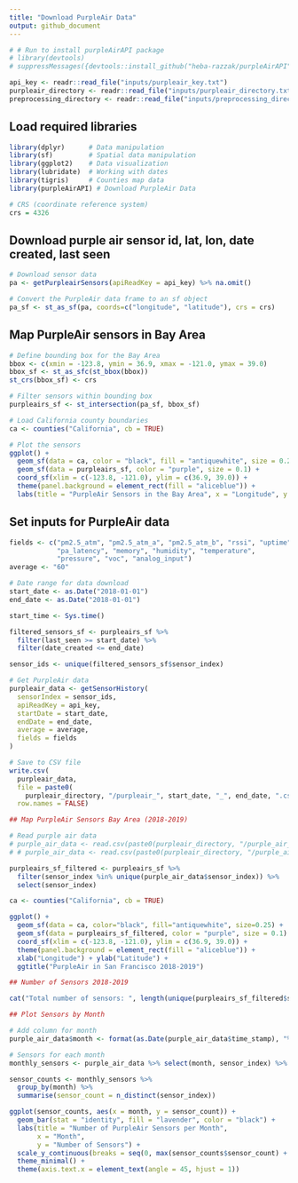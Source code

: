 ```yaml
---
title: "Download PurpleAir Data"
output: github_document
---
```


```r
# # Run to install purpleAirAPI package
# library(devtools)
# suppressMessages({devtools::install_github("heba-razzak/purpleAirAPI")})
```

```r
api_key <- readr::read_file("inputs/purpleair_key.txt")
purpleair_directory <- readr::read_file("inputs/purpleair_directory.txt")
preprocessing_directory <- readr::read_file("inputs/preprocessing_directory.txt")
```

## Load required libraries
```r
library(dplyr)      # Data manipulation
library(sf)         # Spatial data manipulation
library(ggplot2)    # Data visualization
library(lubridate)  # Working with dates
library(tigris)     # Counties map data
library(purpleAirAPI) # Download PurpleAir Data
```

```r
# CRS (coordinate reference system)
crs = 4326
```

## Download purple air sensor id, lat, lon, date created, last seen
```r
# Download sensor data
pa <- getPurpleairSensors(apiReadKey = api_key) %>% na.omit()

# Convert the PurpleAir data frame to an sf object
pa_sf <- st_as_sf(pa, coords=c("longitude", "latitude"), crs = crs)
```

## Map PurpleAir sensors in Bay Area
```r
# Define bounding box for the Bay Area
bbox <- c(xmin = -123.8, ymin = 36.9, xmax = -121.0, ymax = 39.0)
bbox_sf <- st_as_sfc(st_bbox(bbox))
st_crs(bbox_sf) <- crs

# Filter sensors within bounding box
purpleairs_sf <- st_intersection(pa_sf, bbox_sf)

# Load California county boundaries
ca <- counties("California", cb = TRUE)

# Plot the sensors
ggplot() + 
  geom_sf(data = ca, color = "black", fill = "antiquewhite", size = 0.25) +
  geom_sf(data = purpleairs_sf, color = "purple", size = 0.1) +
  coord_sf(xlim = c(-123.8, -121.0), ylim = c(36.9, 39.0)) +
  theme(panel.background = element_rect(fill = "aliceblue")) + 
  labs(title = "PurpleAir Sensors in the Bay Area", x = "Longitude", y = "Latitude")
```

## Set inputs for PurpleAir data
```r
fields <- c("pm2.5_atm", "pm2.5_atm_a", "pm2.5_atm_b", "rssi", "uptime",
            "pa_latency", "memory", "humidity", "temperature",
            "pressure", "voc", "analog_input")
average <- "60"

# Date range for data download
start_date <- as.Date("2018-01-01")
end_date <- as.Date("2018-01-01")
```

```r
start_time <- Sys.time()

filtered_sensors_sf <- purpleairs_sf %>% 
  filter(last_seen >= start_date) %>% 
  filter(date_created <= end_date)

sensor_ids <- unique(filtered_sensors_sf$sensor_index)

# Get PurpleAir data
purpleair_data <- getSensorHistory(
  sensorIndex = sensor_ids,
  apiReadKey = api_key,
  startDate = start_date,
  endDate = end_date,
  average = average,
  fields = fields
)

# Save to CSV file
write.csv(
  purpleair_data,
  file = paste0(
    purpleair_directory, "/purpleair_", start_date, "_", end_date, ".csv"),
  row.names = FALSE)
```

```r
## Map PurpleAir Sensors Bay Area (2018-2019)

# Read purple air data
# purple_air_data <- read.csv(paste0(purpleair_directory, "/purple_air_2018-01-01-2019-12-31.csv"))
# # purple_air_data <- read.csv(paste0(purpleair_directory, "/purple_air_2018-2019.csv"))

purpleairs_sf_filtered <- purpleairs_sf %>% 
  filter(sensor_index %in% unique(purple_air_data$sensor_index)) %>% 
  select(sensor_index)

ca <- counties("California", cb = TRUE)

ggplot() + 
  geom_sf(data = ca, color="black", fill="antiquewhite", size=0.25) +
  geom_sf(data = purpleairs_sf_filtered, color = "purple", size = 0.1) +
  coord_sf(xlim = c(-123.8, -121.0), ylim = c(36.9, 39.0)) +
  theme(panel.background = element_rect(fill = "aliceblue")) + 
  xlab("Longitude") + ylab("Latitude") +
  ggtitle("PurpleAir in San Francisco 2018-2019") 
```

```r
## Number of Sensors 2018-2019

cat("Total number of sensors: ", length(unique(purpleairs_sf_filtered$sensor_index)))
```

```r
## Plot Sensors by Month

# Add column for month
purple_air_data$month <- format(as.Date(purple_air_data$time_stamp), "%Y-%m")

# Sensors for each month
monthly_sensors <- purple_air_data %>% select(month, sensor_index) %>% distinct()

sensor_counts <- monthly_sensors %>%
  group_by(month) %>%
  summarise(sensor_count = n_distinct(sensor_index))

ggplot(sensor_counts, aes(x = month, y = sensor_count)) +
  geom_bar(stat = "identity", fill = "lavender", color = "black") +
  labs(title = "Number of PurpleAir Sensors per Month",
       x = "Month",
       y = "Number of Sensors") +
  scale_y_continuous(breaks = seq(0, max(sensor_counts$sensor_count) + 100, by = 100)) +
  theme_minimal() +
  theme(axis.text.x = element_text(angle = 45, hjust = 1))
```
